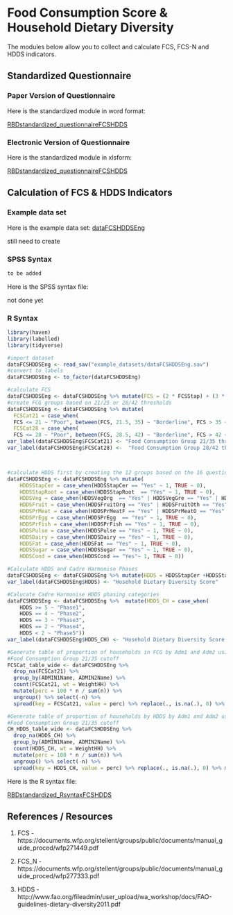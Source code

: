 # Food Consumption Score & Household Dietary Diversity

The modules below allow you to collect and calculate FCS, FCS-N and HDDS indicators.

## Standardized Questionnaire

### Paper Version of Questionnaire

Here is the standardized module in word format:

[RBDstandardized_questionnaireFCSHDDS](https://github.com/WFP-VAM/RBD_FS_CH_guide_EN/blob/master/questionnaires/RBDstandardized_questionnaireFCSHDDS.docx) 

### Electronic Version of Questionnaire

Here is the standardized module in xlsform:

[RBDstandardized_questionnaireFCSHDDS](https://github.com/WFP-VAM/RBD_FS_CH_guide_EN/blob/master/questionnaires/RBDstandardized_questionnaireFCSHDDS.xlsx)

## Calculation of FCS & HDDS Indicators  

### Example data set

Here is the example data set:
[dataFCSHDDSEng](https://github.com/WFP-VAM/RBD_FS_CH_guide_EN/blob/master/example_datasets/dataFCSHDDSEng.sav) 

still need to create 

### SPSS Syntax

```r

to be added

```

Here is the SPSS syntax file: 

not done yet

### R Syntax

```r
library(haven)
library(labelled)
library(tidyverse)

#import dataset
dataFCSHDDSEng <- read_sav("example_datasets/dataFCSHDDSEng.sav")
#convert to labels
dataFCSHDDSEng <- to_factor(dataFCSHDDSEng)

#calculate FCS
dataFCSHDDSEng <- dataFCSHDDSEng %>% mutate(FCS = (2 * FCSStap) + (3 * FCSPulse)+ (4*FCSPr) +FCSVeg  +FCSFruit +(4*FCSDairy) + (0.5*FCSFat) + (0.5*FCSSugar))
#create FCG groups based on 21/25 or 28/42 thresholds
dataFCSHDDSEng <- dataFCSHDDSEng %>% mutate(
  FCSCat21 = case_when(
  FCS <= 21 ~ "Poor", between(FCS, 21.5, 35) ~ "Borderline", FCS > 35 ~ "Acceptable"),
  FCSCat28 = case_when(
  FCS <= 28 ~ "Poor", between(FCS, 28.5, 42) ~ "Borderline", FCS > 42 ~ "Acceptable"))
var_label(dataFCSHDDSEng$FCSCat21) <- "Food Consumption Group 21/35 thresholds"
var_label(dataFCSHDDSEng$FCSCat28) <-  "Food Consumption Group 28/42 thresholds"



#calculate HDDS first by creating the 12 groups based on the 16 questions 
dataFCSHDDSEng <- dataFCSHDDSEng %>% mutate(
    HDDSStapCer = case_when(HDDSStapCer == "Yes" ~ 1, TRUE ~ 0),
    HDDSStapRoot = case_when(HDDSStapRoot  == "Yes" ~ 1, TRUE ~ 0),
    HDDSVeg = case_when(HDDSVegOrg  == "Yes" | HDDSVegGre == "Yes" | HDDSVegOth == "Yes" ~ 1, TRUE ~ 0),
    HDDSFruit = case_when(HDDSFruitOrg == "Yes" | HDDSFruitOth == "Yes" ~ 1, TRUE ~ 0),
    HDDSPrMeat = case_when(HDDSPrMeatF == "Yes" | HDDSPrMeatO == "Yes" ~ 1, TRUE ~ 0),
    HDDSPrEgg = case_when(HDDSPrEgg  == "Yes" ~ 1, TRUE ~ 0),
    HDDSPrFish = case_when(HDDSPrFish == "Yes" ~ 1, TRUE ~ 0),
    HDDSPulse = case_when(HDDSPulse == "Yes" ~ 1, TRUE ~ 0),
    HDDSDairy = case_when(HDDSDairy == "Yes" ~ 1, TRUE ~ 0),
    HDDSFat = case_when(HDDSFat == "Yes" ~ 1, TRUE ~ 0),
    HDDSSugar = case_when(HDDSSugar == "Yes" ~ 1, TRUE ~ 0),
    HDDSCond = case_when(HDDSCond == "Yes"~ 1, TRUE ~ 0))

#Calculate HDDS and Cadre Harmonise Phases
dataFCSHDDSEng <- dataFCSHDDSEng %>% mutate(HDDS = HDDSStapCer +HDDSStapRoot +HDDSVeg +HDDSFruit +HDDSPrMeat +HDDSPrEgg +HDDSPrFish +HDDSPulse +HDDSDairy +HDDSFat +HDDSSugar +HDDSCond)
var_label(dataFCSHDDSEng$HDDS) <- "Hosehold Dietary Diversity Score"

#Calucate Cadre Harmonise HDDS phasing categories 
dataFCSHDDSEng <- dataFCSHDDSEng %>%  mutate(HDDS_CH = case_when(
    HDDS >= 5 ~ "Phase1", 
    HDDS == 4 ~ "Phase2",       
    HDDS == 3 ~ "Phase3",
    HDDS == 2 ~ "Phase4",
    HDDS < 2 ~ "Phase5"))
var_label(dataFCSHDDSEng$HDDS_CH) <- "Hosehold Dietary Diversity Score - CH phasing"

#Generate table of proportion of households in FCG by Adm1 and Adm2 using weights 
#Food Consumption Group 21/35 cutoff 
FCSCat_table_wide <- dataFCSHDDSEng %>% 
  drop_na(FCSCat21) %>%
  group_by(ADMIN1Name, ADMIN2Name) %>%
  count(FCSCat21, wt = WeightHH) %>%
  mutate(perc = 100 * n / sum(n)) %>%
  ungroup() %>% select(-n) %>%
  spread(key = FCSCat21, value = perc) %>% replace(., is.na(.), 0) %>% mutate_if(is.numeric, round, 1)

#Generate table of proportion of households by HDDS by Adm1 and Adm2 using weights
#Food Consumption Group 21/35 cutoff 
CH_HDDS_table_wide <- dataFCSHDDSEng %>% 
  drop_na(HDDS_CH) %>%
  group_by(ADMIN1Name, ADMIN2Name) %>%
  count(HDDS_CH, wt = WeightHH) %>%
  mutate(perc = 100 * n / sum(n)) %>%
  ungroup() %>% select(-n) %>%
  spread(key = HDDS_CH, value = perc) %>% replace(., is.na(.), 0) %>% mutate_if(is.numeric, round, 1)
```


Here is the R syntax file: 

[RBDstandardized_RsyntaxFCSHDDS](https://github.com/WFP-VAM/RBD_FS_CH_guide_EN/blob/master/syntax/RBDstandardized_RsyntaxFCSHDDS.R) 


## References / Resources

1.  FCS - https://documents.wfp.org/stellent/groups/public/documents/manual_guide_proced/wfp271449.pdf

2.  FCS_N - https://documents.wfp.org/stellent/groups/public/documents/manual_guide_proced/wfp277333.pdf

3.  HDDS - http://www.fao.org/fileadmin/user_upload/wa_workshop/docs/FAO-guidelines-dietary-diversity2011.pdf



